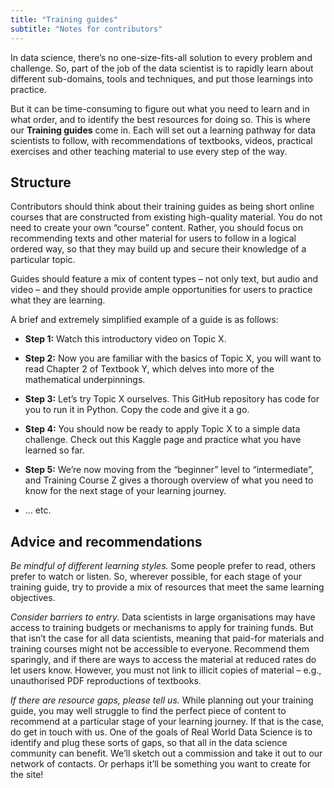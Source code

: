 ```yaml
---
title: "Training guides"
subtitle: "Notes for contributors"
---
```

In data science, there's no one-size-fits-all solution to every problem and challenge. So, part of the job of the data scientist is to rapidly learn about different sub-domains, tools and techniques, and put those learnings into practice.  

But it can be time-consuming to figure out what you need to learn and in what order, and to identify the best resources for doing so. This is where our **Training guides** come in. Each will set out a learning pathway for data scientists to follow, with recommendations of textbooks, videos, practical exercises and other teaching material to use every step of the way. 

## Structure 

Contributors should think about their training guides as being short online courses that are constructed from existing high-quality material. You do not need to create your own “course” content. Rather, you should focus on recommending texts and other material for users to follow in a logical ordered way, so that they may build up and secure their knowledge of a particular topic. 

Guides should feature a mix of content types -- not only text, but audio and video -- and they should provide ample opportunities for users to practice what they are learning.  

A brief and extremely simplified example of a guide is as follows: 

* **Step 1:** Watch this introductory video on Topic X. 

* **Step 2:** Now you are familiar with the basics of Topic X, you will want to read Chapter 2 of Textbook Y, which delves into more of the mathematical underpinnings. 

* **Step 3:** Let’s try Topic X ourselves. This GitHub repository has code for you to run it in Python. Copy the code and give it a go. 

* **Step 4:** You should now be ready to apply Topic X to a simple data challenge. Check out this Kaggle page and practice what you have learned so far. 

* **Step 5:** We’re now moving from the “beginner” level to “intermediate”, and Training Course Z gives a thorough overview of what you need to know for the next stage of your learning journey. 

* … etc. 

## Advice and recommendations 

*Be mindful of different learning styles.* Some people prefer to read, others prefer to watch or listen. So, wherever possible, for each stage of your training guide, try to provide a mix of resources that meet the same learning objectives. 

*Consider barriers to entry.* Data scientists in large organisations may have access to training budgets or mechanisms to apply for training funds. But that isn’t the case for all data scientists, meaning that paid-for materials and training courses might not be accessible to everyone. Recommend them sparingly, and if there are ways to access the material at reduced rates do let users know. However, you must not link to illicit copies of material -- e.g., unauthorised PDF reproductions of textbooks.  

*If there are resource gaps, please tell us.* While planning out your training guide, you may well struggle to find the perfect piece of content to recommend at a particular stage of your learning journey. If that is the case, do get in touch with us. One of the goals of Real World Data Science is to identify and plug these sorts of gaps, so that all in the data science community can benefit. We’ll sketch out a commission and take it out to our network of contacts. Or perhaps it’ll be something you want to create for the site!